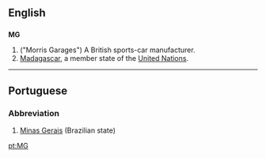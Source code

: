 {{see|mg|Mg}}
==English==

==={{initialism}}===
{{wikipedia|MG (car)}}
'''MG'''

# ("Morris Garages") A British sports-car manufacturer.
#[[Madagascar]], a member state of the [[United Nations]].


----

==Portuguese==
===Abbreviation===
#[[Minas Gerais]] (Brazilian state)

[[pt:MG]]